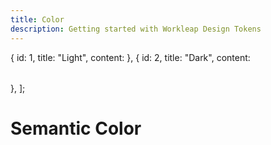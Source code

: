 ```yaml
---
title: Color
description: Getting started with Workleap Design Tokens
---
```



  { id: 1, title: "Light", content: <Table category={categoryKey} data={tokens.semantic[categoryKey]} />},
  { id: 2, title: "Dark", content: <Table category={categoryKey} data={tokensDark.semantic[categoryKey]} /> },
];

# Semantic Color

<Tabs tabs={tabs} />